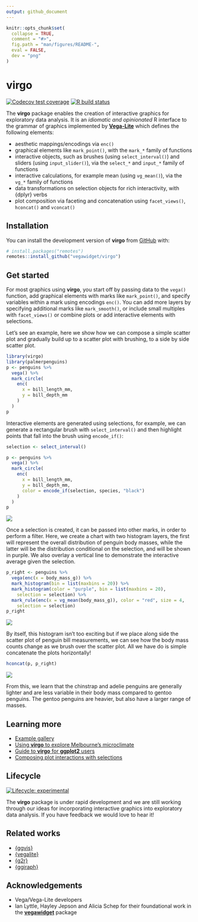 ```yaml
---
output: github_document
---
```


<!-- README.md is generated from README.Rmd. Please edit that file -->

```r
knitr::opts_chunk$set(
  collapse = TRUE,
  comment = "#>",
  fig.path = "man/figures/README-",
  eval = FALSE,
  dev = "png"
)
```

# virgo

<!-- badges: start -->
[![Codecov test coverage](https://codecov.io/gh/vegawidget/virgo/branch/master/graph/badge.svg)](https://codecov.io/gh/vegawidget/virgo?branch=master)
[![R build status](https://github.com/vegawidget/virgo/workflows/R-CMD-check/badge.svg)](https://github.com/vegawidget/virgo/actions)
<!-- badges: end -->

The **virgo** package enables the creation of interactive graphics for
exploratory data analysis. It is an _idiomatic and opinionated_ R interface to 
the grammar of graphics implemented by [**Vega-Lite**](https://vega.github.io/vega-lite/) which
defines the following elements:

* aesthetic mappings/encodings via `enc()` 
* graphical elements like `mark_point()`, with the `mark_*` family of functions
* interactive objects, such as brushes (using `select_interval()`) and sliders (using `input_slider()`), via the `select_*` and `input_*` family of functions
* interactive calculations, for example mean (using `vg_mean()`), via the `vg_*` family of functions
* data transformations on selection objects for rich interactivity, with {dplyr} verbs
* plot composition via faceting and concatenation using `facet_views()`, `hconcat()` and `vconcat()`


## Installation

<!--
You can install the released version of **virgo** from [CRAN](https://CRAN.R-project.org) with:

``` r
install.packages("virgo")
```

-->

You can install the development version of **virgo** 
from [GitHub](https://github.com/) with:

``` r
# install.packages("remotes")
remotes::install_github("vegawidget/virgo")
```

## Get started

For most graphics using **virgo**, you start off by passing data to 
the `vega()` function, add graphical elements with marks like `mark_point()`, 
and specify variables within a mark using encodings `enc()`. You can add more 
layers by specifying additional marks like `mark_smooth()`, or include small 
multiples with `facet_views()` or combine plots or 
add interactive elements with selections.

Let's see an example, here we show how we can compose a simple scatter plot
and gradually build up to a scatter plot with brushing, to a side by side scatter plot.

```r
library(virgo)
library(palmerpenguins)
p <- penguins %>% 
  vega() %>% 
  mark_circle(
    enc(
      x = bill_length_mm, 
      y = bill_depth_mm
    )
  )
p
```

Interactive elements are generated using selections, for example, 
we can generate a rectangular brush with `select_interval()` and 
then highlight points that fall into the brush using `encode_if()`:

```r
selection <- select_interval()

p <- penguins %>% 
  vega() %>% 
  mark_circle(
    enc(
      x = bill_length_mm, 
      y = bill_depth_mm, 
      color = encode_if(selection, species, "black")
    )
  )
p
```

![](man/figures/readme-circle.png)

Once a selection is created, it can be passed into other marks, in order to
perform a filter. Here, we create a chart with two histogram layers,
the first will represent the overall distribution of penguin body masses, while
the latter will be the distribution conditional on the selection, and will
be shown in purple. We also overlay a vertical line to demonstrate the interactive average
given the selection.

```r
p_right <- penguins %>% 
  vega(enc(x = body_mass_g)) %>% 
  mark_histogram(bin = list(maxbins = 20)) %>% 
  mark_histogram(color = "purple", bin = list(maxbins = 20),
    selection = selection) %>% 
  mark_rule(enc(x = vg_mean(body_mass_g)), color = "red", size = 4,
    selection = selection)
p_right
```

![](man/figures/readme-histogram.png)

By itself, this histogram isn't too exciting but if we place along side
the scatter plot of penguin bill measurements, we can see how the body mass
counts change as we brush over the scatter plot. All we have do is simple
concatenate the plots horizontally!

```r
hconcat(p, p_right)
```

![](man/figures/readme-hconcat.png)

From this, we learn that the chinstrap and adelie penguins are generally
lighter and are less variable in their body mass compared to gentoo penguins.
The gentoo penguins are heavier, but also have a larger range of masses. 

## Learning more

- [Example gallery](articles/gallery/index.html)
- [Using **virgo** to explore Melbourne's microclimate](articles/virgo.html)
- [Guide to **virgo** for **ggplot2** users](articles/transition.html)
- [Composing plot interactions with selections]()

## Lifecycle

[![Lifecycle: experimental](https://img.shields.io/badge/lifecycle-experimental-orange.svg)](https://www.tidyverse.org/lifecycle/#experimental)

The **virgo** package is under rapid development and we are still working 
through our ideas for incorporating interactive graphics
into exploratory data analysis. If you have feedback we would love to hear it!

## Related works

* [{ggvis}](http://ggvis.rstudio.com) 
* [{vegalite}](https://github.com/hrbrmstr/vegalite)
* [{g2r}](https://g2r.opifex.org)
* [{ggiraph}](https://davidgohel.github.io/ggiraph/)

## Acknowledgements

- Vega/Vega-Lite developers 
- Ian Lyttle, Hayley Jepson and Alicia Schep for their foundational
work in the [**vegawidget**](https://vegawidget.github.io/vegawidget/) package

